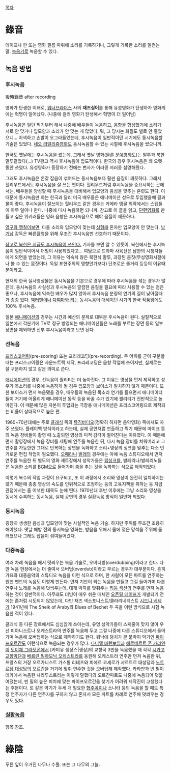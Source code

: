 [[목차]]
= 錄音 =
테이프나 판 또는 영화 필름 따위에 소리를 기록하거나, 그렇게 기록한 소리를 일컫는 말. [[녹음기]]로 녹음할 수 있다.

== 녹음 방법 ==
=== 후시녹음 ===
後時錄音
after recording

영화가 탄생한 이래로, [[워너브라더스]] 사의 '''재즈싱어'''를 통해 유성영화가 탄생하자 영화계에는 혁명이 일어났다. (나중에 컬러 영화가 탄생해서 혁명이 더 일어남)

후시녹음은 일단 찍기부터 해서 나중에 배우들이 녹음하고, 음향을 합성했기에 소리가 서로 안 맞거나 입모양과 소리가 안 맞는 게 많았다. 뭐, 그 당시는 화질도 별로 안 좋았으니... 
어색하고 손발이 오그라들었는데, 후시녹음이 일반적이던 시기에도 동시녹음할 기술은 있었다. [[네오 리얼리즘]]영화도 동시녹음할 수 있는 시절에 후시녹음을 썼으니까.

한국도 옛날에는 후시녹음을 썼는데, 그래서 옛날 영화(물론 [[문예영화]]도)는 말투과 북한 말투같았다(...) TV광고 역시 후시녹음이 압도적이다. 한국의 경우 후시녹음은 꽤 오랫동안 쓰였다. 유성영화가 등장하기 전에는 변사가 이러쿵 저러쿵 설명해줬다.

그래도 후시녹음은 온갖 잡음이 섞여드는 동시녹음보다 훨씬 음질이 깨끗하다. 그래서 헐리우드에서도 후시녹음을 잘 쓰는 편이다. 헐리우드처럼 후시녹음을 중요시하는 곳에서는, 배우들을 양성할 때 후시녹음을 대비해서 입모양과 음성을 맞추는 훈련도 한다. 이때문에 동시녹음만 하는 한국과 달리 미국 배우들은 애니메이션 성우로 투입했을때 결과물이 좋다.
후시녹음이 잘쓰이는 헐리우드 같은 경우는 카메라 앵글 외곽에서는 스탭들이 아무 일이나 한다. 나중에 다시 녹음하면 되니까. 참고로 이 글을 읽고, [[단편영화]]를 만들고 싶은 위키러들은 영화 음향은 후시녹음으로 해야 음질이 깨끗하다.

[[영구와 땡칠이]]보면, 다들 소리와 입모양이 맞는데 [[심형래]] 혼자만 입모양이 안 맞는다. [[남기남]] 감독은 빠른촬영을 위해 무조건 후시녹음만 선호하기 때문이다.

[http://star.mt.co.kr/view/stview.php?type=1&no=2007110200134856459 참고로 북한은 지금도 후시녹음이 쓰인다.] 기사를 보면 알 수 있듯이, 북한에서는 후시녹음이 일반적이어서 더빙이 사용되었다고... 여담으로 드라마 사육신은 남한의 시청자들에게 외면을 받았는데, 그 이유는 익숙치 않은 북한식 말투, 과장된 몸짓(무성영화시절에나 볼 수 있는 몸짓이다. 독일 표현주의의 영향인가보다) 단조로운 줄거리 등등의 이유때문이라고.

현재의 한국 실사영상물은 동시녹음을 기본으로 경우에 따라 후시녹음을 섞는 경우가 많은데, 동시녹음의 사실성과 후시녹음의 깔끔한 음질을 필요에 따라 사용할 수 있는 점은 좋으나, 후시녹음에 익숙한 배우가 많지 않아서 후시녹음 분량의 연기의 질이 낮아질때가 종종 있다. [[벡터맨]]이나 [[다찌마와 리]]는 동시녹음이 대세이던 시기의 한국 작품임에도 100% 후시녹음.

일본 [[애니메이션]]의 경우는 시간과 예산의 문제로 대부분 후시녹음이 된다. 실질적으로 일본에서 각분기에 TV로 정규 방영되는 애니메이션들은 노래를 부르는 장면 등의 일부 장면을 제외하면 전부 후시녹음이라고 보면 된다.

=== 선녹음 ===
[[프리스코어링]](pre-scoring) 또는 프리레코딩(pre-recording). 두 어휘를 굳이 구분할때는 프리스코어링은 사운드트랙 제작, 프리레코딩은 음향 작업에 쓰이지만, 실제로는 잘 구분하지 않고 같은 의미로 쓴다.

[[애니메이션]]의 경우, 선녹음이 퀄리티는 더 높아진다. 그 이유는 영상을 먼저 제작하고 성우가 목소리를 나중에 녹음하게 될 경우 입모양과 보이스가 일치하지 않기 때문이다. 또한 보이스가 먼저 녹음됐을 경우, 배우들의 녹음된 목소리 연기를 들으면서 애니메이터들이 거기에 어울리게 애니메이션 동작 등을 바꿀 수가 있기에 퀄리티가 전반적으로 높아진다. 이 때문에 많은 자본이 투입되는 극장용 애니메이션은 프리스코어링으로 제작되는 비율이 상대적으로 높은 편.

1960~70년대에는 주로 [[클래식]] 쪽의 [[뮤직비디오]](정확히 하자면 음악영화) 쪽에서도 자주 쓰였다. 플레이백 방식이라고 하는데, 실제 공연처럼 연출하고 찍기 때문에 마이크 등의 녹음 장비들이 촬영 때 노출되면 영상의 미적 감각이 떨어진다는 이유였다. 이 때문에 먼저 촬영장에서 녹음 장비를 세팅해 연주를 녹음한 뒤, 다시 녹음 장비를 치워버리고 그 연주를 가능한한 그대로 반복하는 장면을 녹화하고 소리+영상의 싱크를 맞추는 다소 번거로운 편집 작업이 필요했다. [[오페라]]나 [[발레]]의 경우에는 아예 녹음 스튜디오에서 먼저 연주를 녹음한 뒤 별도의 영화 세트장에서 성악가들은 [[립싱크]]를, 발레리나/발레리노들은 녹음한 소리를 [[BGM]]으로 들어가며 춤을 추는 것을 녹화하는 식으로 제작되었다.

이렇게 복수의 작업 과정이 요구되고, 또 이 과정에서 소리와 영상이 완전히 일치하지는 않기 때문에 종종 영상의 속도를 인위적으로 조정하는 등의 고육지책을 취하는 등 지금 관점에서는 좀 어색한 대목도 눈에 띈다. 1970년대 후반 이후에는 그냥 소리와 영상을 동시에 수록하는 동시녹음, 실제 공연의 경우 실황녹음 방식이 일반화 되었다.

=== 동시녹음 ===
굉장히 생생한 음성과 입모양이 맞는 사실적인 녹음 기술. 하지만 주위를 무조건 조용히 해야했다. 옛날 해방 전의 동시녹음 영화는, 방음을 위해서 물에 젖은 망석을 주위에 둘러쳤으나 그래도 잡음이 섞여들어갔다.

=== 다중녹음 ===
여러 차례 녹음을 해서 덧씌우는 녹음 기술로, 오버더빙(overdubbing)이라고 한다. 다만 녹음 현장에서는 더 줄여서 오버덥(overdub)이라고 부르는 경우가 대부분이다. 흔히 가요와 대중음악의 스튜디오 녹음을 이런 식으로 하며, 한 사람이 모든 파트를 연주하는 원맨 밴드의 녹음도 이렇게 만든다. 먼저 기반이 되는 녹음을 만들고 그걸 들어가며 다른 연주나 노래를 녹음해 덧씌우는데, 대개 박자를 맞춰주는 [[리듬 섹션]]의 연주를 먼저 녹음하는 것이 일반적이다. 아무래도 더빙이 매우 쉬운 매체인 [[오픈릴 테이프]]가 개발되기 전에는 좀처럼 시도되지 않았는데, 다만 재즈 색소포니스트/클라리네티스트 [[시드니 베셰]]가 1941년에 The Sheik of Araby와 Blues of Bechet 두 곡을 이런 방식으로 시험 녹음한 적이 있다.

클래식 등 다른 장르에서도 심심찮게 쓰이는데, 유명 성악가들이 스케줄이 맞지 않아 우선 피아니스트나 오케스트라의 반주를 녹음해 두고 그걸 나중에 다른 스튜디오에서 들어가며 녹음해 오버덥하는 식으로 제작하기도 한다. 워낙에 덩치가 큰 붙박이 악기인 [[파이프오르간]]도 이런식으로 녹음되는 경우가 많다. [[다니엘 바렌보임]]과 [[헤르베르트 폰 카라얀]]이 [[도이체 그라모폰]]에서 [카미유 생상스|생상]의 교향곡 3번을 녹음했을 때 각각 [[시카고 교향악단]]과 [[베를린 필하모닉 오케스트라]]를 동원해 오케스트라 연주만 먼저 녹음한 뒤, 프랑스의 거장 오르가니스트 가스통 리테즈와 피에르 코셰로가 샤르트르 대성당과 [[노트르담 대성당]]의 오르간을 거기에 맞춰 연주한 것을 오버덥해 제작했다. 카라얀과 빈 필이 데카에서 녹음한 차라투스트라는 이렇게 말했다의 오르간파트도 나중에 녹음되어 덧붙여졌는데, 빈 필의 높은 피치에 맞는 파이프오르간을 찾기가 어려워 제작진이 고생했다는 후문이다. 또 같은 악기가 두세 개 필요한 [[협주곡]]이나 소나타 등의 녹음을 할 때도 특정 연주자가 다른 연주자를 구하지 않고 혼자서 모든 파트를 차례로 연주해 덧씌우는 경우도 있다.

=== [[실황녹음]] ===
항목 참조.

= 綠陰 =
푸른 잎이 우거진 나무나 수풀. 또는 그 나무의 그늘.

